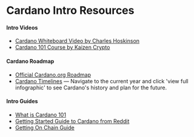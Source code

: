 # Cardano Intro Resources

#### Intro Videos

- [Cardano Whiteboard Video by Charles Hoskinson](https://www.youtube.com/watch?v=Ja9D0kpksxw)
- [Cardano 101 Course by Kaizen Crypto](https://www.youtube.com/watch?v=2csG9sR5j7w)

#### Cardano Roadmap

- [Official Cardano.org Roadmap](https://roadmap.cardano.org/en/)
- [Cardano Timelines](https://ctimelines.io/) — Navigate to the current year and click 'view full infographic' to see Cardano's history and plan for the future.

#### Intro Guides

- [What is Cardano 101](https://www.essentialcardano.io/article/what-is-cardano-cardano-101)
- [Getting Started Guide to Cardano from Reddit](https://www.reddit.com/r/cardano/comments/lnj5ne/getting_started_guide_a_newbies_guide_to_cardano/)
- [Getting On Chain Guide](https://buildingoncardano.dev/getting-on-chain)
